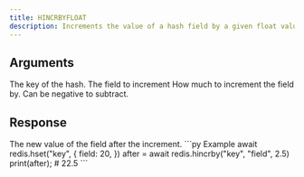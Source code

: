 ```yaml
---
title: HINCRBYFLOAT
description: Increments the value of a hash field by a given float value.
---
```


## Arguments

<ParamField body="key" type="string" required>
  The key of the hash.
</ParamField>

<ParamField body="field" type="string" required>
  The field to increment
</ParamField>

<ParamField body="increment" type="float" required>
  How much to increment the field by. Can be negative to subtract.
</ParamField>

## Response

<ResponseField type="float" required>
  The new value of the field after the increment.
</ResponseField>

<RequestExample>
```py Example
await redis.hset("key", {
  field: 20,
  })
after = await redis.hincrby("key", "field", 2.5)
print(after); # 22.5
```
</RequestExample>
